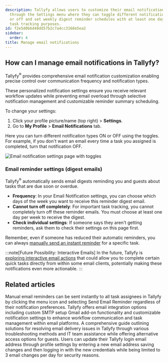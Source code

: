 ```yaml
---
description: Tallyfy allows users to customize their email notification preferences
  through the Settings menu where they can toggle different notification types on
  or off and set weekly digest reminder schedules with at least one day required for
  task tracking purposes.
id: f2e5d0b6d40dd57b2c7a4cc3168e5ea2
sidebar:
  order: 4
title: Manage email notifications
---
```


## How can I manage email notifications in Tallyfy?

Tallyfy<sup>®</sup> provides comprehensive email notification customization enabling precise control over communication frequency and notification types.

These personalized notification settings ensure you receive relevant workflow updates while preventing email overload through selective notification management and customizable reminder summary scheduling.

To change your settings:
1. Click your profile picture/name (top right) > **Settings**.
2. Go to **My Profile** > **Email Notifications** tab.

Here you can turn different notification types ON or OFF using the toggles. For example, if you don't want an email every time a task you assigned is completed, turn that notification OFF.

![Email notification settings page with toggles](https://screenshots.tallyfy.com/tallyfy%2Fpro%2Fdesktop-light-change-email-notification-settings.png)

### Email reminder settings (digest emails)

Tallyfy<sup>®</sup> automatically sends email digests reminding you and guests about tasks that are due soon or overdue.

*   **Frequency**: In your Email Notification settings, you can choose which days of the week you want to receive this reminder digest email.
*   **Cannot turn off completely**: For important task tracking, you cannot completely turn off these reminder emails. You must choose at least one day per week to receive the digest.
*   **Check individual settings**: If someone says they aren't getting reminders, ask them to check their settings on this page first.

Remember, even if someone has reduced their automatic reminders, you can always [manually send an instant reminder](/products/pro/tracking-and-tasks/tasks/how-can-i-send-email-reminders-in-tallyfy/) for a specific task.

:::note[Future Possibility: Interactive Emails]
In the future, Tallyfy is [exploring interactive email actions](/products/pro/integrations/interactive-email-actions/) that could allow you to complete certain quick tasks directly from within some email clients, potentially making these notifications even more actionable.
:::


## Related articles
<CardGrid>
<LinkTitleCard header="<b>Tasks > Send email reminders</b>" href="/products/pro/tracking-and-tasks/tasks/how-can-i-send-email-reminders-in-tallyfy/" > Manual email reminders can be sent instantly to all task assignees in Tallyfy by clicking the menu icon and selecting Send Email Reminder regardless of their notification preferences. </LinkTitleCard>
<LinkTitleCard header="<b>Integrations > Email and SMTP</b>" href="/products/pro/integrations/email/" > Tallyfy offers email integration options including custom SMTP setup Gmail add-on functionality and customizable notification settings to enhance workflow communication and task management within email platforms. </LinkTitleCard>
<LinkTitleCard header="<b>Support > Not receiving emails from Tallyfy</b>" href="/products/pro/miscellaneous/support/not-receiving-emails-from-tallyfy-how-to-troubleshoot/" > A comprehensive guide outlining solutions for resolving email delivery issues in Tallyfy through various troubleshooting methods and IT team assistance while offering alternative access options for guests. </LinkTitleCard>
<LinkTitleCard header="<b>Personal Settings > Change my email address</b>" href="/products/pro/settings/personal-settings/how-can-i-change-my-email-address-in-tallyfy/" > Users can update their Tallyfy login email address through profile settings by entering a new email address saving changes and then logging in with the new credentials while being limited to 3 email changes per day for security reasons. </LinkTitleCard>
</CardGrid>